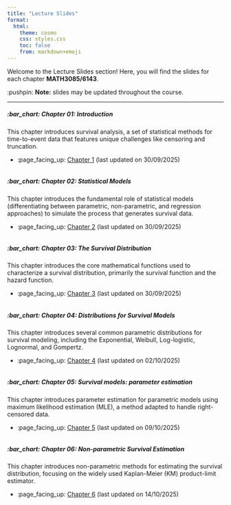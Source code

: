 ```yaml
---
title: "Lecture Slides"
format:
  html:
    theme: cosmo
    css: styles.css
    toc: false
    from: markdown+emoji
---
```


Welcome to the [Lecture Slides]{.attention} section! Here, you will find the slides for each chapter **MATH3085/6143**.

:pushpin: **Note:** slides may be updated throughout the course.

---

##### [:bar_chart: **Chapter 01: Introduction**]{.secondary}

This chapter introduces survival analysis, a set of statistical methods for time-to-event data that features unique challenges like censoring and truncation.

- :page_facing_up: [Chapter 1](/slides/_output/chap_1.html) (last updated on 30/09/2025)

<div style="margin-top: 25pt;"></div>

##### [:bar_chart: **Chapter 02: Statistical Models**]{.secondary}

This chapter introduces the fundamental role of statistical models (differentiating between parametric, non-parametric, and regression approaches) to simulate the process that generates survival data.

- :page_facing_up: [Chapter 2](/slides/_output/chap_2.html) (last updated on 30/09/2025)

<div style="margin-top: 25pt;"></div>

##### [:bar_chart: **Chapter 03: The Survival Distribution**]{.secondary}

This chapter introduces the core mathematical functions used to characterize a survival distribution, primarily the survival function and the hazard function.

- :page_facing_up: [Chapter 3](/slides/_output/chap_3.html) (last updated on 30/09/2025)

<div style="margin-top: 25pt;"></div>

##### [:bar_chart: **Chapter 04: Distributions for Survival Models**]{.secondary}

This chapter introduces several common parametric distributions for survival modeling, including the Exponential, Weibull, Log-logistic, Lognormal, and Gompertz.

- :page_facing_up: [Chapter 4](/slides/_output/chap_4.html) (last updated on 02/10/2025)

<div style="margin-top: 25pt;"></div>

##### [:bar_chart: **Chapter 05: Survival models: parameter estimation**]{.secondary}

This chapter introduces parameter estimation for parametric models using maximum likelihood estimation (MLE), a method adapted to handle right-censored data.

- :page_facing_up: [Chapter 5](/slides/_output/chap_5.html) (last updated on 09/10/2025)

<div style="margin-top: 25pt;"></div>

##### [:bar_chart: **Chapter 06: Non-parametric Survival Estimation**]{.secondary}

This chapter introduces non-parametric methods for estimating the survival distribution, focusing on the widely used Kaplan-Meier (KM) product-limit estimator.

- :page_facing_up: [Chapter 6](/slides/_output/chap_6.html) (last updated on 14/10/2025)

<div style="margin-top: 25pt;"></div>

<!--

##### [:bar_chart: **Chapter 07: Survival Regression Models**]{.secondary}

This chapter introduces survival regression to analyze the effect of explanatory variables, focusing on the semi-parametric Cox Proportional Hazards (PH) model and the parametric Accelerated Failure Time (AFT) model.

- :page_facing_up: [Chapter 7](/slides/_output/chap_7.html) (incomplete)

<div style="margin-top: 25pt;"></div>

##### [:bar_chart: **Chapter 08: Multistate Survival Models**]{.secondary}

This chapter introduces multistate models, which generalize the simple alive-dead framework to processes with multiple states by using the theory of time-homogeneous Markov processes.

- :page_facing_up: [Chapter 8](/slides/_output/chap_8.html) (incomplete)

<div style="margin-top: 25pt;"></div>

##### [:bar_chart: **Chapter 09: Inference for Multistate Models**]{.secondary}

This chapter introduces statistical inference for time-homogeneous multistate models by explaining how to estimate constant transition intensities from observed data using maximum likelihood.

- :page_facing_up: [Chapter 9](/slides/_output/chap_9.html) (incomplete)

<div style="margin-top: 25pt;"></div>

-->
